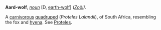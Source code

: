 '''Aard-wolf''', ''[[noun (part of speech)|noun]]'' [D, [[earth-wolf]]] ''([[Zo&ouml;l (subject)|Zo&ouml;l]]).''

A [[carnivorous]] [[quadruped]] (''Proteles Lalandii''), of South Africa, resembling the fox and [[hyena]]. See [[Proteles]].